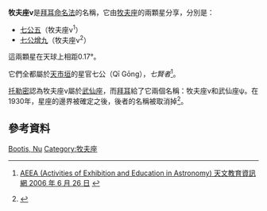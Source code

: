 {{DISPLAYTITLE:牧夫座Nu}}
'''牧夫座ν'''是[[拜耳命名法|拜耳命名法]]的名稱，它由[[牧夫座|牧夫座]]的兩顆星分享，分別是：
* [[七公五|七公五]]（牧夫座ν<sup>1</sup>）
* [[七公增九|七公增九]]（牧夫座ν<sup>2</sup>）

這兩顆星在天球上相距0.17°。

它們全都屬於[[天市垣|天市垣]]的星官七公（Qī Gōng），''七賢者''<ref>{{zh icon}} [http://aeea.nmns.edu.tw/2006/0606/ap060626.html AEEA (Activities of Exhibition and Education in Astronomy) 天文教育資訊網 2006 年 6 月 26 日] {{Wayback|url=http://aeea.nmns.edu.tw/2006/0606/ap060626.html |date=20110522121442 }}</ref>。

[[托勒密|托勒密]]認為牧夫座ν屬於[[武仙座|武仙座]]，而[[拜耳命名法|拜耳]]給了它兩個名稱：牧夫座ν和武仙座ψ。在1930年，星座的邊界被確定之後，後者的名稱被取消掉<ref>{{Cite web |url=http://www.ianridpath.com/startales/bayer.htm |title=Bayer’s Uranometria and Bayer letters |accessdate=2015-08-02 |archive-date=2019-03-15 |archive-url=https://web.archive.org/web/20190315021210/http://ianridpath.com/startales/bayer.htm |dead-url=yes }}</ref>。

== 參考資料 ==
{{reflist}}

{{SIA|天體}}

{{DEFAULTSORT:Nu Bootis}}
[[Category:拜耳天體|Bootis, Nu]]
[[Category:牧夫座|Category:牧夫座]]